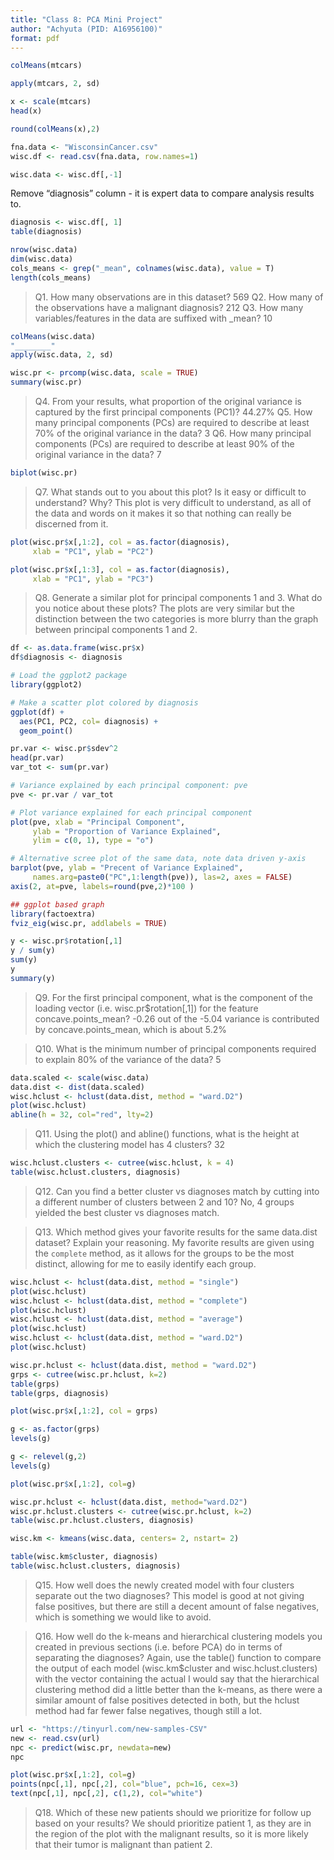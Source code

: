 ```yaml
---
title: "Class 8: PCA Mini Project"
author: "Achyuta (PID: A16956100)"
format: pdf
---
```


```r
colMeans(mtcars)
```

```r
apply(mtcars, 2, sd)
```

```r
x <- scale(mtcars)
head(x)
```

```r
round(colMeans(x),2)
```

```r
fna.data <- "WisconsinCancer.csv"
wisc.df <- read.csv(fna.data, row.names=1)

```

```r
wisc.data <- wisc.df[,-1]

```

Remove "diagnosis" column - it is expert data to compare analysis results to.

```r
diagnosis <- wisc.df[, 1]
table(diagnosis)
```

```r
nrow(wisc.data)
dim(wisc.data)
cols_means <- grep("_mean", colnames(wisc.data), value = T)
length(cols_means)
```
> Q1. How many observations are in this dataset?
569
> Q2. How many of the observations have a malignant diagnosis?
212
> Q3. How many variables/features in the data are suffixed with _mean?
10

```r
colMeans(wisc.data)
"________"
apply(wisc.data, 2, sd)
```


```r
wisc.pr <- prcomp(wisc.data, scale = TRUE)
summary(wisc.pr)
```

> Q4. From your results, what proportion of the original variance is captured by the first principal components (PC1)?
44.27%
> Q5. How many principal components (PCs) are required to describe at least 70% of the original variance in the data?
3
> Q6. How many principal components (PCs) are required to describe at least 90% of the original variance in the data?
7

```r
biplot(wisc.pr)
```
> Q7. What stands out to you about this plot? Is it easy or difficult to understand? Why? 
This plot is very difficult to understand, as all of the data and words on it makes it so that nothing can really be discerned from it.

```r
plot(wisc.pr$x[,1:2], col = as.factor(diagnosis),
     xlab = "PC1", ylab = "PC2")
```


```r
plot(wisc.pr$x[,1:3], col = as.factor(diagnosis), 
     xlab = "PC1", ylab = "PC3")
```
> Q8. Generate a similar plot for principal components 1 and 3. What do you notice about these plots?
The plots are very similar but the distinction between the two categories is more blurry than the graph between principal components 1 and 2.

```r
df <- as.data.frame(wisc.pr$x)
df$diagnosis <- diagnosis

# Load the ggplot2 package
library(ggplot2)

# Make a scatter plot colored by diagnosis
ggplot(df) + 
  aes(PC1, PC2, col= diagnosis) + 
  geom_point()
```

```r
pr.var <- wisc.pr$sdev^2
head(pr.var)
var_tot <- sum(pr.var)
```

```r
# Variance explained by each principal component: pve
pve <- pr.var / var_tot

# Plot variance explained for each principal component
plot(pve, xlab = "Principal Component", 
     ylab = "Proportion of Variance Explained", 
     ylim = c(0, 1), type = "o")
```

```r
# Alternative scree plot of the same data, note data driven y-axis
barplot(pve, ylab = "Precent of Variance Explained",
     names.arg=paste0("PC",1:length(pve)), las=2, axes = FALSE)
axis(2, at=pve, labels=round(pve,2)*100 )
```

```r
## ggplot based graph
library(factoextra)
fviz_eig(wisc.pr, addlabels = TRUE)
```
```r
y <- wisc.pr$rotation[,1]
y / sum(y)
sum(y)
y
summary(y)
```

> Q9. For the first principal component, what is the component of the loading vector (i.e. wisc.pr$rotation[,1]) for the feature concave.points_mean?
-0.26 out of the -5.04 variance is contributed by concave.points_mean, which is about 5.2%

> Q10. What is the minimum number of principal components required to explain 80% of the variance of the data?
5


```r
data.scaled <- scale(wisc.data)
data.dist <- dist(data.scaled)
wisc.hclust <- hclust(data.dist, method = "ward.D2")
plot(wisc.hclust)
abline(h = 32, col="red", lty=2)
```
> Q11. Using the plot() and abline() functions, what is the height at which the clustering model has 4 clusters?
32


```r

wisc.hclust.clusters <- cutree(wisc.hclust, k = 4)
table(wisc.hclust.clusters, diagnosis)


```
> Q12. Can you find a better cluster vs diagnoses match by cutting into a different number of clusters between 2 and 10?
No, 4 groups yielded the best cluster vs diagnoses match.

> Q13. Which method gives your favorite results for the same data.dist dataset? Explain your reasoning.
My favorite results are given using the `complete` method, as it allows for the groups to be the most distinct, allowing for me to easily identify each group.

```r
wisc.hclust <- hclust(data.dist, method = "single")
plot(wisc.hclust)
wisc.hclust <- hclust(data.dist, method = "complete")
plot(wisc.hclust)
wisc.hclust <- hclust(data.dist, method = "average")
plot(wisc.hclust)
wisc.hclust <- hclust(data.dist, method = "ward.D2")
plot(wisc.hclust)
```

```r
wisc.pr.hclust <- hclust(data.dist, method = "ward.D2")
grps <- cutree(wisc.pr.hclust, k=2)
table(grps)
table(grps, diagnosis)
```

```r
plot(wisc.pr$x[,1:2], col = grps)
```

```r
g <- as.factor(grps)
levels(g)
```

```r
g <- relevel(g,2)
levels(g)
```

```r
plot(wisc.pr$x[,1:2], col=g)
```

```r
wisc.pr.hclust <- hclust(data.dist, method="ward.D2")
wisc.pr.hclust.clusters <- cutree(wisc.pr.hclust, k=2)
table(wisc.pr.hclust.clusters, diagnosis)
```


```r
wisc.km <- kmeans(wisc.data, centers= 2, nstart= 2)
```

```r
table(wisc.km$cluster, diagnosis)
table(wisc.hclust.clusters, diagnosis)
```
> Q15. How well does the newly created model with four clusters separate out the two diagnoses?
This model is good at not giving false positives, but there are still a decent amount of false negatives, which is something we would like to avoid.

> Q16. How well do the k-means and hierarchical clustering models you created in previous sections (i.e. before PCA) do in terms of separating the diagnoses? Again, use the table() function to compare the output of each model (wisc.km$cluster and wisc.hclust.clusters) with the vector containing the actual 
I would say that the hierarchical clustering method did a little better than the k-means, as there were a similar amount of false positives detected in both, but the hclust method had far fewer false negatives, though still a lot.

```r
url <- "https://tinyurl.com/new-samples-CSV"
new <- read.csv(url)
npc <- predict(wisc.pr, newdata=new)
npc
```

```r
plot(wisc.pr$x[,1:2], col=g)
points(npc[,1], npc[,2], col="blue", pch=16, cex=3)
text(npc[,1], npc[,2], c(1,2), col="white")
```
> Q18. Which of these new patients should we prioritize for follow up based on your results?
We should prioritize patient 1, as they are in the region of the plot with the malignant results, so it is more likely that their tumor is malignant than patient 2.
